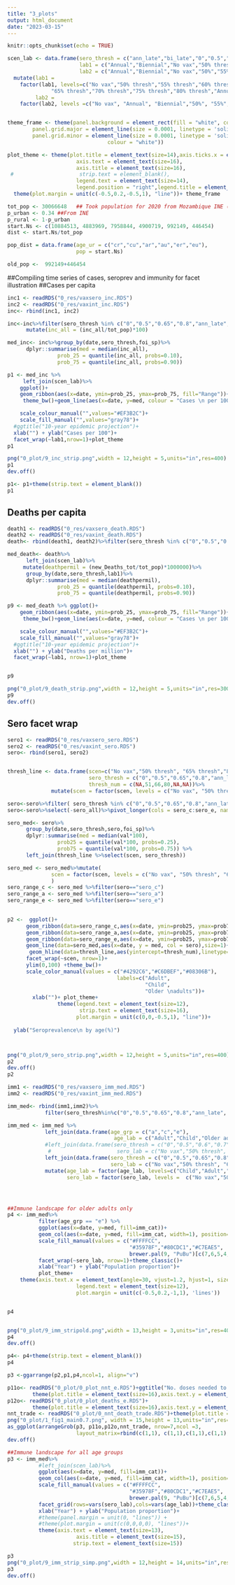 ```yaml
---
title: "3_plots"
output: html_document
date: "2023-03-15"
---
```


```r
knitr::opts_chunk$set(echo = TRUE)
```


```r
scen_lab <- data.frame(sero_thresh = c("ann_late","bi_late","0","0.5","0.55","0.6","0.65","0.7","0.75","0.8"),
                       lab1 = c("Annual","Biennial","No vax","50% thresh","55% thresh", "60% thresh", "65% thresh","70% thresh","75% thresh","80% thresh"),
                       lab2 = c("Annual","Biennial","No vax","50%","55%", "60%", "65%","70%","75%","80%"))%>%
  mutate(lab1 = 
    factor(lab1, levels=c("No vax","50% thresh","55% thresh","60% thresh",
              "65% thresh","70% thresh","75% thresh","80% thresh","Annual","Biennial")),
         lab2 = 
    factor(lab2, levels =c("No vax", "Annual", "Biennial","50%", "55%", "60%","65%","70%","75%","80%")))


theme_frame <- theme(panel.background = element_rect(fill = "white", colour = "black",size = 0.7, linetype = "solid"),
        panel.grid.major = element_line(size = 0.0001, linetype = 'solid',colour = "white"),
        panel.grid.minor = element_line(size = 0.0001, linetype = 'solid',
                                colour = "white"))

plot_theme <- theme(plot.title = element_text(size=14),axis.ticks.x = element_blank(), axis.text.x = element_blank(),
                      axis.text = element_text(size=16),
                      axis.title = element_text(size=16),
 #                     strip.text = element_blank(),
                      legend.text = element_text(size=14),
                      legend.position = "right",legend.title = element_blank())+
  theme(plot.margin = unit(c(-0.5,0.2,-0.5,1), "line"))+ theme_frame
```

```r
tot_pop <- 30066648   ## Took population for 2020 from Mozambique INE (Institute of statistics)
p_urban <- 0.34 ##From INE
p_rural <- 1-p_urban
start.Ns <- c(10884513, 4883969, 7958844, 4900719, 992149, 446454)
dist <- start.Ns/tot_pop

pop_dist = data.frame(age_ur = c("cr","cu","ar","au","er","eu"),
                      pop = start.Ns)

old_pop <-  992149+446454
```


##Compiling time series of cases, seroprev and immunity for facet illustration
##Cases per capita
```r

inc1 <- readRDS("0_res/vaxsero_inc.RDS")
inc2 <- readRDS("0_res/vaxint_inc.RDS")
inc<- rbind(inc1, inc2)

inc<-inc%>%filter(sero_thresh %in% c("0","0.5","0.65","0.8","ann_late", "bi_late"))%>%
      mutate(inc_all = (inc_all/tot_pop)*100)

med_inc<- inc%>%group_by(date,sero_thresh,foi_sp)%>%
      dplyr::summarise(med = median(inc_all),
                prob_25 = quantile(inc_all, probs=0.10),
                prob_75 = quantile(inc_all, probs=0.90))

p1 <- med_inc %>% 
     left_join(scen_lab)%>%
    ggplot()+
    geom_ribbon(aes(x=date, ymin=prob_25, ymax=prob_75, fill="Range"))+
     theme_bw()+geom_line(aes(x=date, y=med, colour = "Cases \n per 100"), size=0.6)+  

    scale_colour_manual("",values="#EF3B2C")+
    scale_fill_manual("",values="gray78")+
  #ggtitle("10-year epidemic projection")+
  xlab("") + ylab("Cases per 100")+
  facet_wrap(~lab1,nrow=1)+plot_theme
p1

png("0_plot/9_inc_strip.png",width = 12,height = 5,units="in",res=400)
p1
dev.off()

p1<- p1+theme(strip.text = element_blank())
p1
```

## Deaths per capita
```r
death1 <- readRDS("0_res/vaxsero_death.RDS")
death2 <- readRDS("0_res/vaxint_death.RDS")
death<- rbind(death1, death2)%>%filter(sero_thresh %in% c("0","0.5","0.65","0.8","ann_late", "bi_late"))

med_death<- death%>%
      left_join(scen_lab)%>%
     mutate(deathpermil = (new_Deaths_tot/tot_pop)*1000000)%>%
      group_by(date,sero_thresh,lab1)%>%
      dplyr::summarise(med = median(deathpermil),
                prob_25 = quantile(deathpermil, probs=0.10),
                prob_75 = quantile(deathpermil, probs=0.90))

p9 <- med_death %>% ggplot()+
    geom_ribbon(aes(x=date, ymin=prob_25, ymax=prob_75, fill="Range"))+
     theme_bw()+geom_line(aes(x=date, y=med, colour = "Cases \n per 100"), size=0.6)+  

    scale_colour_manual("",values="#EF3B2C")+
    scale_fill_manual("",values="gray78")+
  #ggtitle("10-year epidemic projection")+
  xlab("") + ylab("Deaths per million")+
  facet_wrap(~lab1, nrow=1)+plot_theme


p9

png("0_plot/9_death_strip.png",width = 12,height = 5,units="in",res=300)
p9
dev.off()

```



## Sero facet wrap
```r
sero1 <- readRDS("0_res/vaxsero_sero.RDS")
sero2 <- readRDS("0_res/vaxint_sero.RDS")
sero<- rbind(sero1, sero2)


thresh_line <- data.frame(scen=c("No vax","50% thresh", "65% thresh","80% thresh","Annual","Biennial"),
                          sero_thresh = c("0","0.5","0.65","0.8","ann_late","bi_late"),
                          thresh_num = c(NA,51,66,80,NA,NA))%>%
              mutate(scen = factor(scen, levels = c("No vax", "50% thresh", "65% thresh", "80% thresh", "Annual","Biennial")))

sero<-sero%>%filter( sero_thresh %in% c("0","0.5","0.65","0.8","ann_late", "bi_late"))
sero<-sero%>%select(-sero_all)%>%pivot_longer(cols = sero_c:sero_e, names_to = "sero",values_to="val")

sero_med<- sero%>%
      group_by(date,sero_thresh,sero,foi_sp)%>%
      dplyr::summarise(med = median(val*100),
                prob25 = quantile(val*100, probs=0.25),
                prob75 = quantile(val*100, probs=0.75)) %>%
      left_join(thresh_line %>%select(scen, sero_thresh))

sero_med <- sero_med%>%mutate(
              scen = factor(scen, levels = c("No vax", "50% thresh", "65% thresh", "80% thresh", "Annual","Biennial"))
              )
sero_range_c <- sero_med %>%filter(sero=="sero_c")
sero_range_a <- sero_med %>%filter(sero=="sero_a")
sero_range_e <- sero_med %>%filter(sero=="sero_e")
                

p2 <-  ggplot()+
      geom_ribbon(data=sero_range_c,aes(x=date, ymin=prob25, ymax=prob75), fill="gray78",alpha=0.5)+
      geom_ribbon(data=sero_range_a,aes(x=date, ymin=prob25, ymax=prob75), fill="gray78", alpha=0.5)+
      geom_ribbon(data=sero_range_e,aes(x=date, ymin=prob25, ymax=prob75), fill="gray78", alpha=0.5)+
      geom_line(data=sero_med,aes(x=date, y = med, col = sero),size=1)+       
       geom_hline(data=thresh_line,aes(yintercept=thresh_num),linetype="dashed",size=0.6)+
      facet_wrap(~scen, nrow=1)+
      ylim(0,100) +theme_bw()+
      scale_color_manual(values = c("#4292C6","#C6DBEF","#08306B"),
                                   labels=c("Adult",
                                            "Child",
                                            "Older \nadults"))+
        xlab("")+ plot_theme+
                theme(legend.text = element_text(size=12),
                       strip.text = element_text(size=16),
                      plot.margin = unit(c(0,0,-0.5,1), "line"))+
 
  ylab("Seroprevalence\n by age(%)")



png("0_plot/9_sero_strip.png",width = 12,height = 5,units="in",res=400)
p2
dev.off()
p2
```

```r
imm1 <- readRDS("0_res/vaxsero_imm_med.RDS")
imm2 <- readRDS("0_res/vaxint_imm_med.RDS")

imm_med<- rbind(imm1,imm2)%>%
            filter(sero_thresh%in%c("0","0.5","0.65","0.8","ann_late", "bi_late"))

imm_med <- imm_med %>%
            left_join(data.frame(age_grp = c("a","c","e"),
                                  age_lab = c("Adult","Child","Older adult")))%>%
            #left_join(data.frame(sero_thresh = c("0","0.5","0.6","0.7","0.8","ann_late","bi_late"),
             #                     sero_lab = c("No vax","50% thresh", "60% thresh", "70% thresh","80% thresh","Annual","Biennial")))%>%
            left_join(data.frame(sero_thresh = c("0","0.5","0.65","0.8","ann_late","bi_late"),
                                 sero_lab = c("No vax","50% thresh", "65% thresh", "80% thresh","Annual","Biennial")))%>%
            mutate(age_lab = factor(age_lab, levels=c("Child","Adult","Older adult")),
                   sero_lab = factor(sero_lab, levels =  c("No vax","50% thresh", "65% thresh", "80% thresh","Annual","Biennial")))




##Immune landscape for older adults only
p4 <- imm_med%>%
          filter(age_grp == "e") %>%
          ggplot(aes(x=date, y=med, fill=imm_cat))+
          geom_col(aes(x=date, y=med, fill=imm_cat, width=1), position="fill")+
          scale_fill_manual(values = c("#FFFFCC",
                                       "#35978F","#80CDC1","#C7EAE5",
                                       brewer.pal(9, "PuBu")[c(7,6,5,4,3,2)]))+
          facet_wrap(~sero_lab, nrow=1)+theme_classic()+
          xlab("Year") + ylab("Population proportion")+
          plot_theme+
    theme(axis.text.x = element_text(angle=30, vjust=1.2, hjust=1, size=16),
                      legend.text = element_text(size=12),
                      plot.margin = unit(c(-0.5,0.2,-1,1), 'lines'))


p4


png("0_plot/9_imm_stripold.png",width = 13,height = 3,units="in",res=400)
p4
dev.off()

p4<- p4+theme(strip.text = element_blank())
p4

```



```r
p3 <-ggarrange(p2,p1,p4,ncol=1, align="v")

p11o<- readRDS("0_plot/0_plot_nnt_e.RDS")+ggtitle("No. doses needed to avert one death")+
        theme(plot.title = element_text(size=16),axis.text.y = element_text(size=16), axis.text.x = element_text(size=16), axis.title = element_text(size=16))
p12o<- readRDS("0_plot/0_plot_deaths_e.RDS")+
        theme(plot.title = element_text(size=16),axis.text.y = element_text(size=16), axis.text.x = element_text(size=16),axis.title.x = element_text(size=16))
nnt_trade <- readRDS("0_plot/0_nnt_death_trade.RDS")+theme(plot.title = element_text(size=16), axis.text = element_text(size=16),axis.title = element_text(size=16))
png("0_plot/1_fig1_main0.7.png", width = 15,height = 13,units="in",res=600)
as_ggplot(arrangeGrob(p3, p11o,p12o,nnt_trade, nrow=7,ncol =3, 
                      layout_matrix=rbind(c(1,1), c(1,1),c(1,1),c(1,1),c(2,3,4),c(2,3,4),c(2,3,4))))
dev.off()


```


```r
##Immune landscape for all age groups
p3 <- imm_med%>%
          #left_join(scen_lab)%>%
          ggplot(aes(x=date, y=med, fill=imm_cat))+
          geom_col(aes(x=date, y=med, fill=imm_cat, width=1), position="fill")+
          scale_fill_manual(values = c("#FFFFCC",
                                       "#35978F","#80CDC1","#C7EAE5",
                                       brewer.pal(9, "PuBu")[c(7,6,5,4,3,2)]))+
          facet_grid(rows=vars(sero_lab),cols=vars(age_lab))+theme_classic()+
          xlab("Year") + ylab("Population proportion")+
          #theme(panel.margin = unit(0, "lines")) +
          #theme(plot.margin = unit(c(0,0,0,0), "lines"))+
          theme(axis.text = element_text(size=13),
                      axis.title = element_text(size=15),
                     strip.text = element_text(size=15))

p3
png("0_plot/9_imm_strip_simp.png",width = 12,height = 14,units="in",res=400)
p3
dev.off()

```


